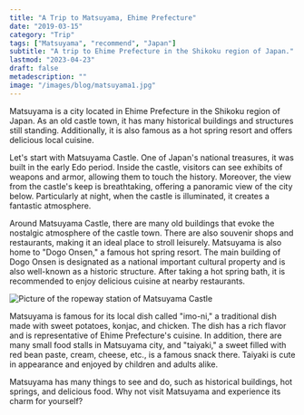 ```yaml
---
title: "A Trip to Matsuyama, Ehime Prefecture"
date: "2019-03-15"
category: "Trip"
tags: ["Matsuyama", "recommend", "Japan"]
subtitle: "A trip to Ehime Prefecture in the Shikoku region of Japan."
lastmod: "2023-04-23"
draft: false
metadescription: ""
image: "/images/blog/matsuyama1.jpg"
---
```


Matsuyama is a city located in Ehime Prefecture in the Shikoku region of Japan. As an old castle town, it has many historical buildings and structures still standing. Additionally, it is also famous as a hot spring resort and offers delicious local cuisine.

Let's start with Matsuyama Castle. One of Japan's national treasures, it was built in the early Edo period. Inside the castle, visitors can see exhibits of weapons and armor, allowing them to touch the history. Moreover, the view from the castle's keep is breathtaking, offering a panoramic view of the city below. Particularly at night, when the castle is illuminated, it creates a fantastic atmosphere.

Around Matsuyama Castle, there are many old buildings that evoke the nostalgic atmosphere of the castle town. There are also souvenir shops and restaurants, making it an ideal place to stroll leisurely. Matsuyama is also home to "Dogo Onsen," a famous hot spring resort. The main building of Dogo Onsen is designated as a national important cultural property and is also well-known as a historic structure. After taking a hot spring bath, it is recommended to enjoy delicious cuisine at nearby restaurants.

![Picture of the ropeway station of Matsuyama Castle](/images/blog/matsuyama2.jpg)

Matsuyama is famous for its local dish called "imo-ni," a traditional dish made with sweet potatoes, konjac, and chicken. The dish has a rich flavor and is representative of Ehime Prefecture's cuisine. In addition, there are many small food stalls in Matsuyama city, and "taiyaki," a sweet filled with red bean paste, cream, cheese, etc., is a famous snack there. Taiyaki is cute in appearance and enjoyed by children and adults alike.

Matsuyama has many things to see and do, such as historical buildings, hot springs, and delicious food. Why not visit Matsuyama and experience its charm for yourself?
